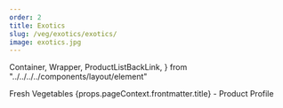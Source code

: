 ```yaml
---
order: 2
title: Exotics
slug: /veg/exotics/exotics/
image: exotics.jpg
---
```


  Container,
  Wrapper,
  ProductListBackLink,
} from "../../../../components/layout/element"

<Head title={props.pageContext.frontmatter.title} />
<Container>
  <Wrapper topmargin bottommargin topmarginmobile>
    <ProductListBackLink to="/category/veg">
      <FontAwesomeIcon icon={faArrowCircleLeft} size="1x" /> Fresh Vegetables
    </ProductListBackLink>
    <CenterAlign>
      <SubHeading>
        {props.pageContext.frontmatter.title} - Product Profile
      </SubHeading>
    </CenterAlign>

  </Wrapper>
</Container>
